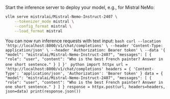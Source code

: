 
Start the inference server to deploy your model, e.g., for Mistral NeMo:
```bash
vllm serve mistralai/Mistral-Nemo-Instruct-2407 \
    --tokenizer_mode mistral \
    --config_format mistral \
    --load_format mistral
```
You can now run inference requests with text input:
<Tabs>
    <TabItem value="vllm-infer-nemo-curl" label="cURL">
        ```bash
        curl --location 'http://localhost:8000/v1/chat/completions' \
            --header 'Content-Type: application/json' \
            --header 'Authorization: Bearer token' \
            --data '{
                "model": "mistralai/Mistral-Nemo-Instruct-2407",
                "messages": [
                    {
                        "role": "user",
                        "content": "Who is the best French painter? Answer in one short sentence."
                    }
                ]
            }'
        ```
    </TabItem>
    <TabItem value="vllm-infer-nemo-python" label="Python">
        ```python
        import httpx
        url = 'http://localhost:8000/v1/chat/completions'
        headers = {
            'Content-Type': 'application/json',
            'Authorization': 'Bearer token'
        }
        data = {
            "model": "mistralai/Mistral-Nemo-Instruct-2407",
            "messages": [
                {
                    "role": "user",
                    "content": "Who is the best French painter? Answer in one short sentence."
                }
            ]
        }
        response = httpx.post(url, headers=headers, json=data)
        print(response.json())
        ```
    </TabItem>
</Tabs>